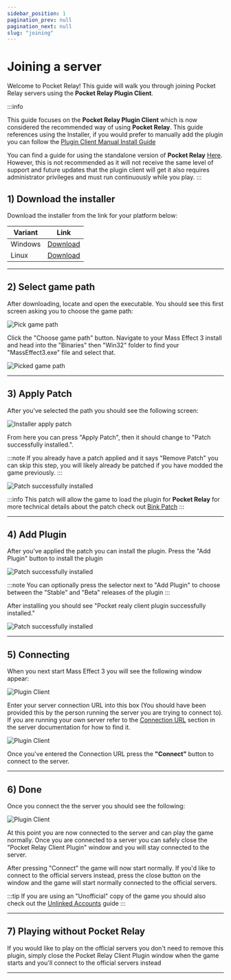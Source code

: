 ```yaml
---
sidebar_position: 1
pagination_prev: null
pagination_next: null
slug: "joining"
---
```



# Joining a server

Welcome to Pocket Relay! This guide will walk you through joining Pocket Relay servers using the **Pocket Relay Plugin Client**.

:::info

This guide focuses on the **Pocket Relay Plugin Client** which is now considered the recommended way of using **Pocket Relay**. This
guide references using the Installer, if you would prefer to manually add the plugin you can follow the [Plugin Client Manual Install Guide](11-plugin-client-manual.mdx)

You can find a guide for using the standalone version of **Pocket Relay** [Here](./1-joining.mdx). However, this is not recommended as it will 
not receive the same level of support and future updates that the plugin client will get it also requires  administrator privileges and must run continuously while you play.
:::

## 1) Download the installer

Download the installer from the link for your platform below:

| Variant                       | Link                                                                                                      |
| ----------------------------- | --------------------------------------------------------------------------------------------------------- |
| <WindowsIcon /> Windows        | [Download](https://github.com/PocketRelay/PocketRelayPluginInstaller/releases/latest/download/pocket-relay-plugin-installer.exe)        |
| <LinuxIcon /> Linux | [Download](https://github.com/PocketRelay/PocketRelayPluginInstaller/releases/latest/download/pocket-relay-plugin-installer) |


---

## 2) Select game path

After downloading, locate and open the executable. You should see this first screen asking you to choose the game path:

![Pick game path](./img/installer-pick-path.png)

Click the "Choose game path" button. Navigate to your Mass Effect 3 install and head into the "Binaries" then "Win32" folder to find your "MassEffect3.exe" file and select that.

![Picked game path](./img/installer-pick-path-done.png)

---

## 3) Apply Patch

After you've selected the path you should see the following screen:

![Installer apply patch](./img/installer-picked-path.png)

From here you can press "Apply Patch", then it should change to "Patch successfully installed.". 

:::note
If you already have a patch applied and it says "Remove Patch" you can skip this step, you will
likely already be patched if you have modded the game previously.
:::

![Patch successfully installed](./img/installer-patched.png)

:::info
This patch will allow the game to load the plugin for **Pocket Relay** for more technical details about the patch check out [Bink Patch](../technical/client/bink-patch.md)
:::

---

## 4) Add Plugin

After you've applied the patch you can install the plugin. Press the "Add Plugin" button to install the plugin

![Patch successfully installed](./img/installer-patched.png)


:::note
You can optionally press the selector next to "Add Plugin" to choose between the "Stable" and "Beta" releases of the plugin
:::

After installing you should see "Pocket realy client plugin successfully installed."

![Patch successfully installed](./img/installer-plugin-installed.png)

---

## 5) Connecting

When you next start Mass Effect 3 you will see the following window appear:

![Plugin Client](./img/plugin-client.png)

Enter your server connection URL into this box (You should have been provided this by the person running the server you are trying to connect to). If you
are running your own server refer to the [Connection URL](../server/2-executable.mdx#4-connection-url) section in the server documentation for how to find it.

![Plugin Client](./img/plugin-client-url.png)

Once you've entered the Connection URL press the **"Connect"** button to connect to the server. 

---

## 6) Done

Once you connect the the server you should see the following:

![Plugin Client](./img/plugin-client-connected.png)

At this point you are now connected to the server and can play the game normally. Once you are connected to a server you can safely close the "Pocket Relay Client Plugin" window
and you will stay connected to the server.


After pressing "Connect" the game will now start normally. If you'd like to connect to the official servers instead, press the close button on the window and the game will start 
normally connected to the official servers.

:::tip
If you are using an "Unofficial" copy of the game you should also check out the [Unlinked Accounts](./8-unlinked-accounts.md) guide
:::

---

## 7) Playing without Pocket Relay

If you would like to play on the official servers you don't need to remove this plugin, simply close the Pocket Relay Client Plugin window when the game 
starts and you'll connect to the official servers instead

---
